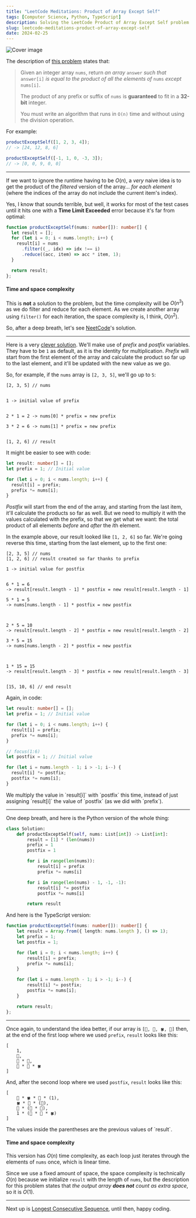 ```yaml
---
title: "LeetCode Meditations: Product of Array Except Self"
tags: [Computer Science, Python, TypeScript]
description: Solving the LeetCode Product of Array Except Self problem.
slug: leetcode-meditations-product-of-array-except-self
date: 2024-02-25
---
```


![Cover image](/blog/post-images/2024-02-25/07-lm.png)

The description of [this problem](https://leetcode.com/problems/product-of-array-except-self/) states that:

> Given an integer array `nums`, return _an array_ `answer` _such that_ `answer[i]` _is equal to the product of all the elements of_ `nums` _except_ `nums[i]`.
>
> The product of any prefix or suffix of `nums` is **guaranteed** to fit in a **32-bit** integer.
>
> You must write an algorithm that runs in `O(n)` time and without using the division operation.

For example:

```ts
productExceptSelf([1, 2, 3, 4]);
// -> [24, 12, 8, 6]

productExceptSelf([-1, 1, 0, -3, 3]);
// -> [0, 0, 9, 0, 0]
```

---

If we want to ignore the runtime having to be $O(n)$, a _very_ naive idea is to get the product of the _filtered_ version of the array... _for each element_ (where the indices of the array do not include the current item's index).

Yes, I know that sounds terrible, but well, it works for most of the test cases until it hits one with a **Time Limit Exceeded** error because it's far from optimal:

```ts
function productExceptSelf(nums: number[]): number[] {
  let result = [];
  for (let i = 0; i < nums.length; i++) {
    result[i] = nums
      .filter((_, idx) => idx !== i)
      .reduce((acc, item) => acc * item, 1);
  }

  return result;
};
```

#### Time and space complexity
This is **not** a solution to the problem, but the time complexity will be $O(n^3)$ as we do filter and reduce for each element. As we create another array using `filter()` for each iteration, the space complexity is, I think, $O(n^2)$.

So, after a deep breath, let's see [NeetCode](https://neetcode.io/)'s solution.

---

Here is a very [clever solution](https://youtu.be/bNvIQI2wAjk?si=XTH7V8HePypZOcY_&t=129). We'll make use of _prefix_ and _postfix_ variables. They have to be `1` as default, as it is the identity for multiplication. _Prefix_ will start from the first element of the array and calculate the product so far up to the last element, and it'll be updated with the new value as we go.

So, for example, if the `nums` array is `[2, 3, 5]`, we'll go up to `5`:

```
[2, 3, 5] // nums


1 -> initial value of prefix


2 * 1 = 2 -> nums[0] * prefix = new prefix

3 * 2 = 6 -> nums[1] * prefix = new prefix


[1, 2, 6] // result
```

It might be easier to see with code:

```ts
let result: number[] = [];
let prefix = 1; // Initial value

for (let i = 0; i < nums.length; i++) {
  result[i] = prefix;
  prefix *= nums[i];
}
```

_Postfix_ will start from the end of the array, and starting from the last item, it'll calculate the products so far as well. But we need to multiply it with the values calculated with the prefix, so that we get what we want: the total product of all elements _before_ and _after_ the $i$th element.

In the example above, our result looked like `[1, 2, 6]` so far. We're going reverse this time, starting from the last element, up to the first one:


```
[2, 3, 5] // nums
[1, 2, 6] // result created so far thanks to prefix

1 -> initial value for postfix


6 * 1 = 6
-> result[result.length - 1] * postfix = new result[result.length - 1]

5 * 1 = 5
-> nums[nums.length - 1] * postfix = new postfix



2 * 5 = 10
-> result[result.length - 2] * postfix = new result[result.length - 2]

3 * 5 = 15
-> nums[nums.length - 2] * postfix = new postfix



1 * 15 = 15
-> result[result.length - 3] * postfix = new result[result.length - 3]


[15, 10, 6] // end result
```

Again, in code:

```ts
let result: number[] = [];
let prefix = 1; // Initial value

for (let i = 0; i < nums.length; i++) {
  result[i] = prefix;
  prefix *= nums[i];
}

// focus(1:6)
let postfix = 1; // Initial value

for (let i = nums.length - 1; i > -1; i--) {
  result[i] *= postfix;
  postfix *= nums[i];
}
```

<Note>
We multiply the value in `result[i]` with `postfix` this time, instead of just assigning `result[i]` the value of `postfix` (as we did with `prefix`).
</Note>

---

One deep breath, and here is the Python version of the whole thing:

```python
class Solution:
    def productExceptSelf(self, nums: List[int]) -> List[int]:
        result = [1] * (len(nums))
        prefix = 1
        postfix = 1

        for i in range(len(nums)):
            result[i] = prefix
            prefix *= nums[i]

        for i in range(len(nums) - 1, -1, -1):
            result[i] *= postfix
            postfix *= nums[i]

        return result
```

And here is the TypeScript version:

```ts
function productExceptSelf(nums: number[]): number[] {
    let result = Array.from({ length: nums.length }, () => 1);
    let prefix = 1;
    let postfix = 1;

    for (let i = 0; i < nums.length; i++) {
        result[i] = prefix;
        prefix *= nums[i];
    }

    for (let i = nums.length - 1; i > -1; i--) {
        result[i] *= postfix;
        postfix *= nums[i];
    }

    return result;
};
```

---

Once again, to understand the idea better, if our array is `[🌸, 🍁, 🍀, 🌼]` then, at the end of the first loop where we used `prefix`, `result` looks like this:

```
[
    1, 
    🌸, 
    🌸 * 🍁, 
    🌸 * 🍁 * 🍀
]
```

And, after the second loop where we used `postfix`, `result` looks like this:

```
[
    🍁 * 🍀 * 🌼 * (1),
    🍀 * 🌼 * (🌸),
    🌼 * (🌸 * 🍁),
    1 * (🌸 * 🍁 * 🍀)
]
```

<Note>
The values inside the parentheses are the previous values of `result`.
</Note>

#### Time and space complexity

This version has $O(n)$ time complexity, as each loop just iterates through the elements of `nums` once, which is linear time.

Since we use a fixed amount of space, the space complexity is technically $O(n)$ because we initialize `result` with the length of `nums`, but the description for this problem states that _the output array **does not** count as extra space_, so it is $O(1)$.

---

Next up is [Longest Consecutive Sequence](https://leetcode.com/problems/longest-consecutive-sequence/), until then, happy coding.
